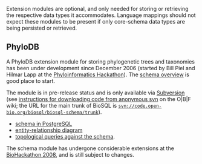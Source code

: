 Extension modules are optional, and only needed for storing or retrieving the respective data types it accommodates. Language mappings should not expect these modules to be present if only core-schema data types are being persisted or retrieved.

==PhyloDB==
A PhyloDB extension module for storing phylogenetic trees and taxonomies has been under development since December 2006 (started by Bill Piel and Hilmar Lapp at the [http://hackathon.nescent.org/Phylohackathon_1 Phyloinformatics Hackathon]). The [[PhyloDBSchema|schema overview]] is good place to start.

The module is in pre-release status and is only available via [http://code.open-bio.org/svnweb/index.cgi/biosql/browse/biosql-schema/trunk Subversion] (see [http://open-bio.org/wiki/SourceCode#Downloading_and_updating_code_via_Anonymous_SVN instructions for downloading code from anonymous svn] on the O|B|F wiki; the URL for the main trunk of BioSQL is <code>svn://code.open-bio.org/biosql/biosql-schema/trunk</code>).
* [http://code.open-bio.org/svnweb/index.cgi/biosql/view/biosql-schema/trunk/sql/biosql-phylodb-pg.sql schema in PostgreSQL]
* [http://code.open-bio.org/svnweb/index.cgi/biosql/checkout/biosql-schema/trunk/doc/biosql-phylodb.pdf entity-relationship diagram]
* [http://code.open-bio.org/svnweb/index.cgi/biosql/view/biosql-schema/trunk/sql/phylodb-topo-queries.sql topological queries against the schema].
The schema module has undergone considerable extensions at the [http://hackathon.dbcls.jp BioHackathon 2008], and is still subject to changes.